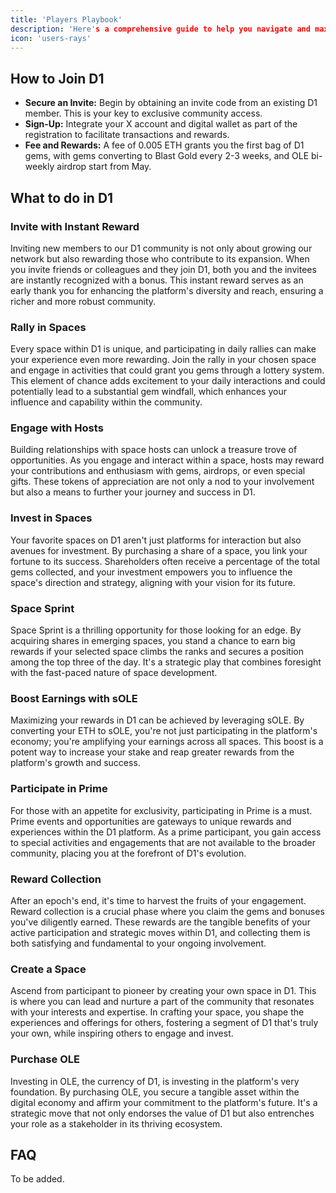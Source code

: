 ```yaml
---
title: 'Players Playbook'
description: 'Here's a comprehensive guide to help you navigate and maximize your experience.'
icon: 'users-rays'
---
```


## How to Join D1
* **Secure an Invite:** Begin by obtaining an invite code from an existing D1 member. This is your key to exclusive community access.
* **Sign-Up:** Integrate your X account and digital wallet as part of the registration to facilitate transactions and rewards.
* **Fee and Rewards:** A fee of 0.005 ETH grants you the first bag of D1 gems, with gems converting to Blast Gold every 2-3 weeks, and OLE bi-weekly airdrop start from May.

## What to do in D1
### Invite with Instant Reward
Inviting new members to our D1 community is not only about growing our network but also rewarding those who contribute to its expansion. When you invite friends or colleagues and they join D1, both you and the invitees are instantly recognized with a bonus. This instant reward serves as an early thank you for enhancing the platform's diversity and reach, ensuring a richer and more robust community.

### Rally in Spaces
Every space within D1 is unique, and participating in daily rallies can make your experience even more rewarding. Join the rally in your chosen space and engage in activities that could grant you gems through a lottery system. This element of chance adds excitement to your daily interactions and could potentially lead to a substantial gem windfall, which enhances your influence and capability within the community.

### Engage with Hosts
Building relationships with space hosts can unlock a treasure trove of opportunities. As you engage and interact within a space, hosts may reward your contributions and enthusiasm with gems, airdrops, or even special gifts. These tokens of appreciation are not only a nod to your involvement but also a means to further your journey and success in D1.

### Invest in Spaces
Your favorite spaces on D1 aren't just platforms for interaction but also avenues for investment. By purchasing a share of a space, you link your fortune to its success. Shareholders often receive a percentage of the total gems collected, and your investment empowers you to influence the space's direction and strategy, aligning with your vision for its future.

### Space Sprint
Space Sprint is a thrilling opportunity for those looking for an edge. By acquiring shares in emerging spaces, you stand a chance to earn big rewards if your selected space climbs the ranks and secures a position among the top three of the day. It's a strategic play that combines foresight with the fast-paced nature of space development.

### Boost Earnings with sOLE
Maximizing your rewards in D1 can be achieved by leveraging sOLE. By converting your ETH to sOLE, you're not just participating in the platform's economy; you're amplifying your earnings across all spaces. This boost is a potent way to increase your stake and reap greater rewards from the platform's growth and success.

### Participate in Prime
For those with an appetite for exclusivity, participating in Prime is a must. Prime events and opportunities are gateways to unique rewards and experiences within the D1 platform. As a prime participant, you gain access to special activities and engagements that are not available to the broader community, placing you at the forefront of D1's evolution.

### Reward Collection
After an epoch's end, it's time to harvest the fruits of your engagement. Reward collection is a crucial phase where you claim the gems and bonuses you've diligently earned. These rewards are the tangible benefits of your active participation and strategic moves within D1, and collecting them is both satisfying and fundamental to your ongoing involvement.

### Create a Space
Ascend from participant to pioneer by creating your own space in D1. This is where you can lead and nurture a part of the community that resonates with your interests and expertise. In crafting your space, you shape the experiences and offerings for others, fostering a segment of D1 that's truly your own, while inspiring others to engage and invest.

### Purchase OLE
Investing in OLE, the currency of D1, is investing in the platform's very foundation. By purchasing OLE, you secure a tangible asset within the digital economy and affirm your commitment to the platform's future. It's a strategic move that not only endorses the value of D1 but also entrenches your role as a stakeholder in its thriving ecosystem.

## FAQ
To be added.
